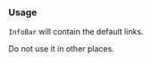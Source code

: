 
### Usage

`InfoBar` will contain the default links.

Do not use it in other places.

<!--
```js
import { InfoBar } from '@un/react';
```

```js
<InfoBar pageWidth="narrow" />
```
-->

